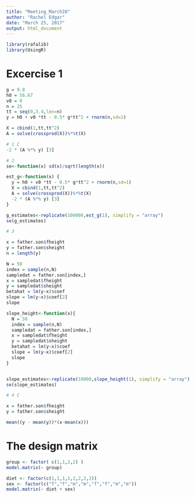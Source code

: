 ```yaml
---
title: "Meeting_March28"
author: "Rachel Edgar"
date: "March 25, 2017"
output: html_document
---
```


```r
library(rafalib)
library(UsingR)
```


# Excercise 1
```r
g = 9.8
h0 = 56.67
v0 = 0
n = 25
tt = seq(0,3.4,len=n)
y = h0 + v0 *tt - 0.5* g*tt^2 + rnorm(n,sd=1)

X = cbind(1,tt,tt^2)
A = solve(crossprod(X))%*%t(X)

# 1 C
-2 * (A %*% y) [3]

# 2
se<-function(x) sd(x)/sqrt(length(x))

est_g<-function(x) {
  y = h0 + v0 *tt - 0.5* g*tt^2 + rnorm(n,sd=1)
  X = cbind(1,tt,tt^2)
  A = solve(crossprod(X))%*%t(X)
  -2 * (A %*% y) [3]
}

g_estimates<-replicate(100000,est_g(1), simplify = "array")
se(g_estimates)

# 3

x = father.son$fheight
y = father.son$sheight
n = length(y)

N = 50
index = sample(n,N)
sampledat = father.son[index,]
x = sampledat$fheight
y = sampledat$sheight
betahat = lm(y~x)$coef
slope = lm(y~x)$coef[2]
slope

slope_height<-function(x){
  N = 50
  index = sample(n,N)
  sampledat = father.son[index,]
  x = sampledat$fheight
  y = sampledat$sheight
  betahat = lm(y~x)$coef
  slope = lm(y~x)$coef[2]
  slope
}


slope_estimates<-replicate(10000,slope_height(1), simplify = "array")
se(slope_estimates)

# 4 C

x = father.son$fheight
y = father.son$sheight

mean((y - mean(y))*(x-mean(x)))
```

# The design matrix
```r
group <- factor( c(1,1,2,2) )
model.matrix(~ group)

diet <- factor(c(1,1,1,1,2,2,2,2))
sex <- factor(c("f","f","m","m","f","f","m","m"))
model.matrix(~ diet + sex)
```

